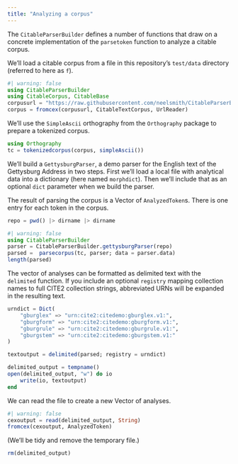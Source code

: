```yaml
---
title: "Analyzing a corpus"
---
```


The `CitableParserBuilder` defines a number of functions that draw on a concrete implementation of the `parsetoken` function to analyze a citable corpus.

We'll load a citable corpus from a file in this repository's `test/data` directory (referred to here as `f`).


```julia
#| warning: false
using CitableParserBuilder
using CitableCorpus, CitableBase
corpusurl = "https://raw.githubusercontent.com/neelsmith/CitableParserBuilder.jl/main/test/data/gettysburgcorpus.cex"
corpus = fromcex(corpusurl, CitableTextCorpus, UrlReader)
```

We'll use the `SimpleAscii` orthography from the `Orthography` package to prepare a tokenized corpus.

```julia
using Orthography
tc = tokenizedcorpus(corpus, simpleAscii())
```


We'll build a `GettysburgParser`, a demo parser for the English text of the Gettysburg Address in two steps.  First we'll load a local file with analytical data into a dictionary (here named `morphdict`). Then we'll include that as an optional `dict` parameter when we build the parser.

The result of parsing the corpus is a Vector of `AnalyzedToken`s.  There is one entry for each token in the corpus.
```julia
repo = pwd() |> dirname |> dirname
```

```julia
#| warning: false
using CitableParserBuilder
parser = CitableParserBuilder.gettysburgParser(repo)
parsed =  parsecorpus(tc, parser; data = parser.data)
length(parsed)
```

The vector of analyses can be formatted as delimited text with the `delimited` function.  If you include an optional `registry` mapping collection names to full CITE2 collection strings, abbreviated URNs will be expanded in the resulting text.

```julia
urndict = Dict(
    "gburglex" => "urn:cite2:citedemo:gburglex.v1:",
    "gburgform" => "urn:cite2:citedemo:gburgform.v1:",
    "gburgrule" => "urn:cite2:citedemo:gburgrule.v1:",
    "gburgstem" => "urn:cite2:citedemo:gburgstem.v1:"
)

textoutput = delimited(parsed; registry = urndict)
```


```julia
delimited_output = tempname()
open(delimited_output, "w") do io
    write(io, textoutput)
end
```

We can read the file to create a new Vector of analyses.

```julia
#| warning: false
cexoutput = read(delimited_output, String) 
fromcex(cexoutput, AnalyzedToken)
```


(We'll be tidy and remove the temporary file.) 

```julia
rm(delimited_output)
```


